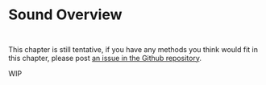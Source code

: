 # Sound Overview

::: {style="visibility: hidden; height: 0px;"}
## Sound Overview
:::

This chapter is still tentative, if you have any methods you think would fit in this chapter, please post [an issue in the Github repository](https://github.com/EmilHvitfeldt/feature-engineering-az/issues).

WIP
